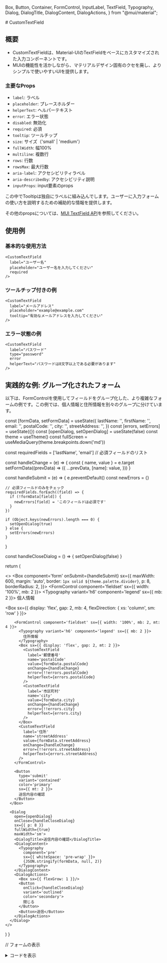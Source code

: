   Box,
  Button,
  Container,
  FormControl,
  InputLabel,
  TextField,
  Typography,
  Dialog,
  DialogTitle,
  DialogContent,
  DialogActions,
} from "@mui/material";

<Meta title="Components/CustomTextField/Info" />

<ThemeProvider theme={theme}>

<Container>
# CustomTextField

## 概要

- CustomTextFieldは、Material-UIのTextFieldをベースにカスタマイズされた入力コンポーネントです。
- MUIの機能性を活かしながら、マテリアルデザイン固有のクセを廃し、よりシンプルで使いやすいUIを提供します。

### 主要なProps

- `label`: ラベル
- `placeholder`: プレースホルダー
- `helperText`: ヘルパーテキスト
- `error`: エラー状態
- `disabled`: 無効化
- `required`: 必須
- `tooltip`: ツールチップ
- `size`: サイズ（'small' | 'medium'）
- `fullWidth`: 幅100%
- `multiline`: 複数行
- `rows`: 行数
- `rowsMax`: 最大行数
- `aria-label`: アクセシビリティラベル
- `aria-describedby`: アクセシビリティ説明
- `inputProps`: input要素のprops

この中でTooltipは独自にラベルに組み込んでします。ユーザーに入力フォームの使い方を説明するための補助的な情報を提供します。

その他のpropsについては、[MUI TextField API](https://mui.com/api/text-field/)を参照してください。

## 使用例

### 基本的な使用方法

<CustomTextField
  label="ユーザー名"
  placeholder="ユーザー名を入力してください"
  required
/>

```tsx
<CustomTextField
  label="ユーザー名"
  placeholder="ユーザー名を入力してください"
  required
/>
```

### ツールチップ付きの例

<CustomTextField
  label="メールアドレス"
  placeholder="example@example.com"
  tooltip="有効なメールアドレスを入力してください"
/>

```tsx
<CustomTextField
  label="メールアドレス"
  placeholder="example@example.com"
  tooltip="有効なメールアドレスを入力してください"
/>
```

### エラー状態の例

<CustomTextField
  label="パスワード"
  type="password"
  error
  helperText="パスワードは8文字以上である必要があります"
/>

```tsx
<CustomTextField
  label="パスワード"
  type="password"
  error
  helperText="パスワードは8文字以上である必要があります"
/>
```

## 実践的な例: グループ化されたフォーム

以下は、FormControlを使用してフィールドをグループ化した、より複雑なフォームの例です。この例では、個人情報と住所情報を別々のグループに分けています。

  const [formData, setFormData] = useState({
    lastName: '',
    firstName: '',
    email: '',
    postalCode: '',
    city: '',
    streetAddress: '',
  })
  const [errors, setErrors] = useState({})
  const [openDialog, setOpenDialog] = useState(false)
  const theme = useTheme()
  const fullScreen = useMediaQuery(theme.breakpoints.down('md'))

const requiredFields = ['lastName', 'email'] // 必須フィールドのリスト

const handleChange = (e) => {
const { name, value } = e.target
setFormData((prevData) => ({
...prevData,
[name]: value,
}))
}

const handleSubmit = (e) => {
e.preventDefault()
const newErrors = {}

    // 必須フィールドのみをチェック
    requiredFields.forEach((field) => {
      if (!formData[field]) {
        newErrors[field] = 'このフィールドは必須です'
      }
    })

    if (Object.keys(newErrors).length === 0) {
      setOpenDialog(true)
    } else {
      setErrors(newErrors)
    }

}

const handleCloseDialog = () => {
setOpenDialog(false)
}

return (

<>
<Box
component='form'
onSubmit={handleSubmit}
sx={{
          maxWidth: 600,
          margin: 'auto',
          border: `1px solid ${theme.palette.divider}`,
          p: 8,
          borderRadius: 2,
        }}>
<FormControl component='fieldset' sx={{ width: '100%', mb: 2 }}>
<Typography variant='h6' component='legend' sx={{ mb: 2 }}>
個人情報
</Typography>

<Box sx={{ display: 'flex', gap: 2, mb: 4, flexDirection: { xs: 'column', sm: 'row' } }}>

<CustomTextField
              label='姓'
              name='lastName'
              value={formData.lastName}
              onChange={handleChange}
              error={!!errors.lastName}
              helperText={errors.lastName}
              required
            />
<CustomTextField
              label='名'
              name='firstName'
              value={formData.firstName}
              onChange={handleChange}
              error={!!errors.firstName}
              helperText={errors.firstName}
            />
</Box>
<CustomTextField
            label='メールアドレス'
            name='email'
            type='email'
            value={formData.email}
            onChange={handleChange}
            error={!!errors.email}
            helperText={errors.email}
            required
            tooltip='有効なメールアドレスを入力してください'
          />
</FormControl>

        <FormControl component='fieldset' sx={{ width: '100%', mb: 2, mt: 4 }}>
          <Typography variant='h6' component='legend' sx={{ mb: 2 }}>
            住所情報
          </Typography>
          <Box sx={{ display: 'flex', gap: 2, mt: 2 }}>
            <CustomTextField
              label='郵便番号'
              name='postalCode'
              value={formData.postalCode}
              onChange={handleChange}
              error={!!errors.postalCode}
              helperText={errors.postalCode}
            />
            <CustomTextField
              label='市区町村'
              name='city'
              value={formData.city}
              onChange={handleChange}
              error={!!errors.city}
              helperText={errors.city}
            />
          </Box>
          <CustomTextField
            label='住所'
            name='streetAddress'
            value={formData.streetAddress}
            onChange={handleChange}
            error={!!errors.streetAddress}
            helperText={errors.streetAddress}
          />
        </FormControl>

        <Button
          type='submit'
          variant='contained'
          color='primary'
          sx={{ mt: 2 }}>
          送信内容の確認
        </Button>
      </Box>

      <Dialog
        open={openDialog}
        onClose={handleCloseDialog}
        sx={{ p: 8 }}
        fullWidth={true}
        maxWidth='sm'>
        <DialogTitle>送信内容の確認</DialogTitle>
        <DialogContent>
          <Typography
            component='pre'
            sx={{ whiteSpace: 'pre-wrap' }}>
            {JSON.stringify(formData, null, 2)}
          </Typography>
        </DialogContent>
        <DialogActions>
          <Box sx={{ flexGrow: 1 }}/>
          <Button
            onClick={handleCloseDialog}
            variant='outlined'
            color='secondary'>
            閉じる
          </Button>
          <Button>送信</Button>
        </DialogActions>
      </Dialog>
    </>

)
}

// フォームの表示

<GroupedForm />

<details>
<summary>コードを表示</summary>
```tsx
export const GroupedForm = () => {
  const [formData, setFormData] = useState({
    lastName: '',
    firstName: '',
    email: '',
    postalCode: '',
    city: '',
    streetAddress: '',
  })
  const [errors, setErrors] = useState({})
  const [openDialog, setOpenDialog] = useState(false)
  const theme = useTheme()
  const fullScreen = useMediaQuery(theme.breakpoints.down('md'))

const requiredFields = ['lastName', 'email'] // 必須フィールドのリスト

const handleChange = (e) => {
const { name, value } = e.target
setFormData((prevData) => ({
...prevData,
[name]: value,
}))
}

const handleSubmit = (e) => {
e.preventDefault()
const newErrors = {}

    // 必須フィールドのみをチェック
    requiredFields.forEach((field) => {
      if (!formData[field]) {
        newErrors[field] = 'このフィールドは必須です'
      }
    })

    if (Object.keys(newErrors).length === 0) {
      setOpenDialog(true)
    } else {
      setErrors(newErrors)
    }

}

const handleCloseDialog = () => {
setOpenDialog(false)
}

return (

<>
<Box
component='form'
onSubmit={handleSubmit}
sx={{
          maxWidth: 600,
          margin: 'auto',
          border: `1px solid ${theme.palette.divider}`,
          p: 8,
          borderRadius: 2,
        }}>
<FormControl component='fieldset' sx={{ width: '100%', mb: 2 }}>

<Typography variant="h6" component="legend" sx={{ mb: 2 }}>
  個人情報
</Typography>

<Box sx={{ display: 'flex', gap: 2, mb: 4, flexDirection: { xs: 'column', sm: 'row' } }}>

<CustomTextField
              label='姓'
              name='lastName'
              value={formData.lastName}
              onChange={handleChange}
              error={!!errors.lastName}
              helperText={errors.lastName}
              required
            />
<CustomTextField
              label='名'
              name='firstName'
              value={formData.firstName}
              onChange={handleChange}
              error={!!errors.firstName}
              helperText={errors.firstName}
            />
</Box>
<CustomTextField
            label='メールアドレス'
            name='email'
            type='email'
            value={formData.email}
            onChange={handleChange}
            error={!!errors.email}
            helperText={errors.email}
            required
            tooltip='有効なメールアドレスを入力してください'
          />
</FormControl>

        <FormControl component='fieldset' sx={{ width: '100%', mb: 2, mt: 4 }}>
          <Typography variant='h6' component='legend' sx={{ mb: 2 }}>
            住所情報
          </Typography>
          <Box sx={{ display: 'flex', gap: 2, mt: 2 }}>
            <CustomTextField
              label='郵便番号'
              name='postalCode'
              value={formData.postalCode}
              onChange={handleChange}
              error={!!errors.postalCode}
              helperText={errors.postalCode}
            />
            <CustomTextField
              label='市区町村'
              name='city'
              value={formData.city}
              onChange={handleChange}
              error={!!errors.city}
              helperText={errors.city}
            />
          </Box>
          <CustomTextField
            label='住所'
            name='streetAddress'
            value={formData.streetAddress}
            onChange={handleChange}
            error={!!errors.streetAddress}
            helperText={errors.streetAddress}
          />
        </FormControl>

        <Button
          type='submit'
          variant='contained'
          color='primary'
          sx={{ mt: 2 }}>
          送信内容の確認
        </Button>
      </Box>

      <Dialog
        open={openDialog}
        onClose={handleCloseDialog}
        sx={{ p: 8 }}
        fullWidth={true}
        maxWidth='sm'>
        <DialogTitle>送信内容の確認</DialogTitle>
        <DialogContent>
          <Typography
            component='pre'
            sx={{ whiteSpace: 'pre-wrap' }}>
            {JSON.stringify(formData, null, 2)}
          </Typography>
        </DialogContent>
        <DialogActions>
          <Box sx={{ flexGrow: 1 }}/>
          <Button
            onClick={handleCloseDialog}
            variant='outlined'
            color='secondary'>
            閉じる
          </Button>
          <Button>送信</Button>
        </DialogActions>
      </Dialog>
    </>

)
}

```
</details>

この例では、`FormControl`コンポーネントを使用して、関連するフィールドをグループ化しています。主な特徴は以下の通りです：

1. `FormControl`を使用して、個人情報と住所情報を別々のセクションに分けています
1. フォーム特有のやや」複雑なレイアウトを実現しています
1. 所定のフィールドに対して、バリデーションとエラー表示を実装しています
5. レスポンシブなレイアウトを実現しています

このようなグループ化されたフォームレイアウトは、ユーザーにとって情報を整理しやすく、入力しやすいインターフェースを提供します。また、開発者にとっても、関連するフィールドを論理的にグループ化できるため、コードの管理が容易になります。

この例では、フォームの状態管理、バリデーション、エラー表示、そしてSubmit時の値の確認を表示するためのダイアログを実装しています。

## カスタマイズ

CustomTextFieldのさらなるカスタマイズが必要な場合は、[MUIカスタマイズガイド](https://mui.com/customization/how-to-customize/)を参照し、プロジェクトの要件に合わせて調整してください。

## 関連リンク

- [MUI TextField](https://mui.com/components/text-fields/)
- [MUI Form API](https://mui.com/api/form-control/)
- [MUI Input API](https://mui.com/api/input/)

その他UIのカスタマイズは、[公式ドキュメント](https://mui.com/components/text-fields/#customized-inputs)を参照してください。

特にMuiを業務システムで開発する場合は、細かなUIカスタマイズのニーズが出てくると思います。その際は、[公式ドキュメント](https://mui.com/customization/how-to-customize/)を参照し、細かなアップデートを繰り返し、自社のデザインシステムに近づけていくことをおすすめします。

## API Props一覧

TextFieldのオプションは、以下の通りです。詳細なAPIは[公式ドキュメント](https://mui.com/api/text-field/)も参照してください

<table>
  <tr>
    <th>Name</th>
    <th>Type</th>
    <th>Default</th>
    <th>Description</th>
  </tr>
  <tr>
    <td>label</td>
    <td>node</td>
    <td></td>
    <td>ラベル</td>
  </tr>
  <tr>
    <td>placeholder</td>
    <td>string</td>
    <td></td>
    <td>プレースホルダー</td>
  </tr>
  <tr>
    <td>helperText</td>
    <td>node</td>
    <td></td>
    <td>ヘルパーテキスト</td>
  </tr>
  <tr>
    <td>error</td>
    <td>bool</td>
    <td>false</td>
    <td>エラー</td>
  </tr>
  <tr>
    <td>disabled</td>
    <td>bool</td>
    <td>false</td>
    <td>無効化</td>
  </tr>
  <tr>
    <td>fullWidth</td>
    <td>bool</td>
    <td>false</td>
    <td>幅100%</td>
  </tr>
  <tr>
    <td>multiline</td>
    <td>bool</td>
    <td>false</td>
    <td>複数行</td>
  </tr>
  <tr>
    <td>rows</td>
    <td>number</td>
    <td>1</td>
    <td>行数</td>
  </tr>
  <tr>
    <td>rowsMax</td>
    <td>number</td>
    <td></td>
    <td>最大行数</td>
  </tr>
  <tr>
    <td>inputProps</td>
    <td>object</td>
    <td></td>
    <td>input要素のprops</td>
  </tr>
  <tr>
    <td>InputProps</td>
    <td>object</td>
    <td></td>
    <td>Input要素のprops</td>
  </tr>
  <tr>
    <td>InputLabelProps</td>
    <td>object</td>
    <td></td>
    <td>InputLabel要素のprops</td>
  </tr>
  <tr>
    <td>FormHelperTextProps</td>
    <td>object</td>
    <td></td>
    <td>FormHelperText要素のprops</td>
  </tr>
  <tr>
    <td>variant</td>
    <td>'standard' \| 'outlined' \| 'filled'</td>
    <td>'standard'</td>
    <td>バリエーション</td>
  </tr>
  <tr>
    <td>color</td>
    <td>'primary' \| 'secondary'</td>
    <td>'primary'</td>
    <td>色</td>
  </tr>
  <tr>
    <td>size</td>
    <td>'small' \| 'medium'</td>
    <td>'medium'</td>
    <td>サイズ</td>
  </tr>
  <tr>
    <td>select</td>
    <td>bool</td>
    <td>false</td>
    <td>セレクトボックス</td>
  </tr>
</table>

## Form API Links

- [TextField](https://mui.com/api/text-field/)
- [OutlinedInput](https://mui.com/api/outlined-input/)
- [FilledInput](https://mui.com/api/filled-input/)
- [Input](https://mui.com/api/input/)
- [InputBase](https://mui.com/api/input-base/)
- [InputAdornment](https://mui.com/api/input-adornment/)
- [InputLabel](https://mui.com/api/input-label/)
- [FormHelperText](https://mui.com/api/form-helper-text/)
- [Select](https://mui.com/api/select/)
- [TextareaAutosize](https://mui.com/api/textarea-autosize/)

## Link

<div className="link-list">
  <a
    className="link-item"
    href="https://mui.com/components/text-fields/"
    target="_blank"
    rel="noreferrer"
  >
    <span>
      <strong>MUI</strong>
      TextField
    </span>
  </a>
</div>

</Container>
</ThemeProvider>
```
